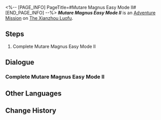 <%-- [PAGE_INFO]
PageTitle=#Mutare Magnus Easy Mode II#
[END_PAGE_INFO] --%>
{{Stub|Dialogue.}}
{{Mission Infobox
|id            = 8025223
|title         = 
|image         = <!--Mission Mutare Magnus Easy Mode II.png-->
|type          = Adventure
|event_name    = 
|chapter       = 
|requirements  = {{subst:void|<!--Unknown: {"Type":"Manual"}-->}}
|summary       = <!--official mission summary from Fate's Atlas-->
|characters    = Trailblazer
|startLocation = [[The Xianzhou Luofu]] - [[Divination Commission]]
|world         = The Xianzhou Luofu
|area          = Divination Commission
|prev          = 
|next          = 
|rewards       = 
}}
'''''Mutare Magnus Easy Mode II''''' is an [[Adventure Mission]] on [[The Xianzhou Luofu]].

==Steps==
# Complete Mutare Magnus Easy Mode II

<!--
==Gameplay Notes==

--><!--
==Trial Character==

-->
==Dialogue==
{{Stub Dialogue}}

===Complete Mutare Magnus Easy Mode II===
{{Mission Description|type=adventure|location=Divination Commission|Complete Mutare Magnus Easy Mode II}}
{{Dialogue Start}}
:{{tx}}
{{Dialogue End}}

==Other Languages==
{{Other Languages
|en   = Mutare Magnus Easy Mode II
|zhs  = 「大衍万象」简单模式II
|zht  = 「大衍萬象」簡單模式II
|ja   = 「大衍万象」難易度・簡単II
|ko   = 「대연만상」 쉬움 모드 II
|es   = Mutare Magnus: modo fácil&nbsp;II
|fr   = Mode facile II de Mutare Magnus
|ru   = Всеобъемлющее предсказание - Простой режим II
|th   = Mutare Magnus โหมดง่าย II
|vi   = "Vạn Tượng Tối Thượng" Chế Độ Dễ II
|de   = Allumfassende Weissagung – Leichter Modus II
|id   = "Mutare Magnus" Mode Gampang II
|pt   = Mutare Magnus - Modo Fácil II
}}

==Change History==
{{Change History|2.5}}
